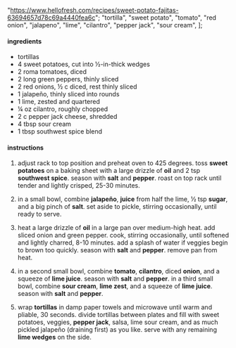   "https://www.hellofresh.com/recipes/sweet-potato-fajitas-63694657d78c69a4440fea6c";
  "tortilla",
  "sweet potato",
  "tomato",
  "red onion",
  "jalapeno",
  "lime",
  "cilantro",
  "pepper jack",
  "sour cream",
];

#### ingredients

- tortillas
- 4 sweet potatoes, cut into ½-in-thick wedges
- 2 roma tomatoes, diced
- 2 long green peppers, thinly sliced
- 2 red onions, ½ c diced, rest thinly sliced
- 1 jalapeño, thinly sliced into rounds
- 1 lime, zested and quartered
- ¼ oz cilantro, roughly chopped
- 2 c pepper jack cheese, shredded
- 4 tbsp sour cream
- 1 tbsp southwest spice blend

#### instructions

1. adjust rack to top position and preheat oven to 425 degrees. toss **sweet potatoes** on a baking sheet with a large drizzle of **oil** and 2 tsp **southwest spice**. season with **salt** and **pepper**. roast on top rack until tender and lightly crisped, 25-30 minutes.

2. in a small bowl, combine **jalapeño**, **juice** from half the lime, ½ tsp **sugar**, and a big pinch of **salt**. set aside to pickle, stirring occasionally, until ready to serve.

3. heat a large drizzle of **oil** in a large pan over medium-high heat. add sliced onion and green pepper. cook, stirring occasionally, until softened and lightly charred, 8-10 minutes. add a splash of water if veggies begin to brown too quickly. season with **salt** and **pepper**. remove pan from heat.

4. in a second small bowl, combine **tomato**, **cilantro**, diced **onion**, and a squeeze of **lime juice**. season with **salt** and **pepper**. in a third small bowl, combine **sour cream**, **lime zest**, and a squeeze of **lime juice**. season with **salt** and **pepper**.

5. wrap **tortillas** in damp paper towels and microwave until warm and pliable, 30 seconds. divide tortillas between plates and fill with sweet potatoes, veggies, **pepper jack**, salsa, lime sour cream, and as much pickled jalapeño (draining first) as you like. serve with any remaining **lime wedges** on the side.
